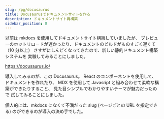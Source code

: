 ```yaml
---
slug: /pg/docusaurus
title: Docusaurusでドキュメントサイトを作る
description: ドキュメントサイト再構築
sidebar_position: 0
---
```



以前は mkdocs を使用してドキュメントサイト構築していましたが、
プレビューのホットリロードが遅かったり、ドキュメントのビルドがものすごく遅くて（10 分以上）
さすがにしんどくなってきたので、新しい静的ドキュメント構築システムを
実験してみることにしました。

https://docusaurus.io/

導入してみるのが、この Docusaurus。
React のコンポーネントを使用して、ドキュメントを作れたり、
MDX を使用して Javasript と組み合わせて柔軟な構築ができたりすること、
見た目シンプルでわかりやすいテーマが魅力だったので
試してみることにしました。

個人的には、mkdocs になくて不満だった slug (ページごとの URL を指定できる)
のができるのが導入の決め手でした。
